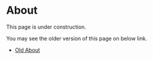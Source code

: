 
# About

This page is under construction.

You may see the older version of this page on below link.

- [Old About](http://about.readiz.com/)

<Comment />
